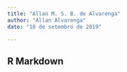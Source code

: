 ```yaml
---
title: "Allan M. S. B. de Alvarenga"
author: "Allan Alvarenga"
date: "10 de setembro de 2019"

---
```


## R Markdown
